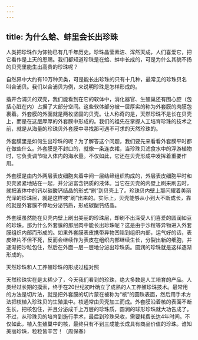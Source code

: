 ```yaml
---
---
---
```

title: 为什么蛤、蚌里会长出珍珠
---




人类把珍珠作为饰物已有几千年历史。珍珠晶莹素洁、浑然天成，人们喜爱它，把它看作是上天的恩赐。我们都知道珍珠是在蛤、蚌中长成的，可是为什么其貌不扬的贝壳里能生出高贵的珍珠呢？

自然界中大约有10万种贝类，可是能长出珍珠的只有十几种，最常见的珍珠贝名叫合浦贝。我们以合浦贝为例，来说明珍珠是怎样形成的。



撬开合浦贝的双壳，我们能看到在它的软体中，消化器官、生殖巢还有围心腔（包括心脏在内）占据了大部分空间。这些软体部分被一层厚实的称为外套膜的肉膜包裹着。外套膜的外面就是两枚坚固的贝壳。让人称奇的是，天然珍珠不是长在贝壳上，而是在这层厚厚的外套膜中形成的。我们的祖先在掌握人工培育珍珠的技术之前，就是从海量的珍珠贝外套膜中寻找那可遇不可求的天然珍珠的。

外套膜里是如何生出珍珠的呢？为了解答这个问题，我们要先来看看外套膜平时都在做些什么。外套膜是不封口的，就像一条连衣裙，当珍珠贝滤食水中的浮游植物时，它负责调节吸入体内的海水量。不仅如此，它还在贝壳形成中发挥着重要作用。

外套膜是由内外两层表皮细胞夹着中间一层结缔组织构成的，外层表皮细胞平时和贝壳紧紧地贴在一起，并分泌富含钙质的液体。当它在贝壳的内壁上刷来刷去时，就把液体中的钙以碳酸钙结晶的形式“刷”到贝壳上了。珍珠贝内壁上那闪耀着美丽光泽的珍珠层，就是这样被“刷”出来的。实际上，贝壳能够从小到大不断成长，靠的就是外套膜不停地分泌钙质，形成碳酸钙结晶。

外套膜虽然能在贝壳内壁上刷出美丽的珍珠层，却刷不出深受人们喜爱的圆润如豆的珍珠。那为什么外套膜的那层肉中能长出珍珠呢？这是由于沙粒等异物进入外套膜组织内部而形成的。如果外套膜表皮携带异物凹陷到组织内部，运气好的话，表皮碎片不但不死，反而会继续作为表皮在组织内部继续生长，分裂出新的细胞，并逐渐把沙粒包住，然后在外面一层一层地分泌出珍珠质。圆润的珍珠就是这样逐渐形成的。

天然珍珠和人工养殖珍珠的形成过程对照



天然珍珠实在是太稀少了，今天我们看到的珍珠，绝大多数是人工培育的产品。人类经过长期的摸索，终于在20世纪初叶确立了成熟的人工养殖珍珠技术。最常用的方法是切片法，就是把外套膜的切片蒙在被称为“核”的圆珠表面，然后用手术方法把核植入珍珠贝的生殖巢中。核通常由贝壳加工而成。外套膜沿着核的表面不断生长，把核包住，并且分泌成千上万层的珍珠质，圆润的球形珍珠就大功告成了。不过，从珍珠贝的培育到施行手术，最后到珍珠采收，需要耗费长达4年时间。不仅如此，植入生殖巢中的核，最终只有不到三成能长成具有商品价值的珍珠。谁知美丽珍珠，粒粒皆辛苦！（周保春）
